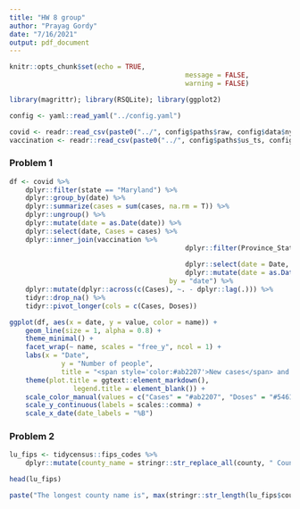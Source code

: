 ```yaml
---
title: "HW 8 group"
author: "Prayag Gordy"
date: "7/16/2021"
output: pdf_document
---
```


```r
knitr::opts_chunk$set(echo = TRUE,
											message = FALSE,
											warning = FALSE)
```

```r
library(magrittr); library(RSQLite); library(ggplot2)

config <- yaml::read_yaml("../config.yaml")

covid <- readr::read_csv(paste0("../", config$paths$raw, config$data$nyt_covid))
vaccination <- readr::read_csv(paste0("../", config$paths$us_ts, config$data$vax_data_ts))
```

### Problem 1

```r
df <- covid %>% 
	dplyr::filter(state == "Maryland") %>% 
	dplyr::group_by(date) %>% 
	dplyr::summarize(cases = sum(cases, na.rm = T)) %>% 
	dplyr::ungroup() %>% 
	dplyr::mutate(date = as.Date(date)) %>% 
	dplyr::select(date, Cases = cases) %>% 
	dplyr::inner_join(vaccination %>% 
											dplyr::filter(Province_State == "Maryland",
																		Vaccine_Type == "All") %>% 
											dplyr::select(date = Date, Doses = Doses_admin) %>% 
											dplyr::mutate(date = as.Date(date)),
										by = "date") %>% 
	dplyr::mutate(dplyr::across(c(Cases), ~. - dplyr::lag(.))) %>%
	tidyr::drop_na() %>% 
	tidyr::pivot_longer(cols = c(Cases, Doses))

ggplot(df, aes(x = date, y = value, color = name)) +
	geom_line(size = 1, alpha = 0.8) +
	theme_minimal() +
	facet_wrap(~ name, scales = "free_y", ncol = 1) +
	labs(x = "Date",
			 y = "Number of people",
			 title = "<span style='color:#ab2207'>New cases</span> and <span style='color:#5461b0'>cumulative vaccine doses</span> in Maryland") +
	theme(plot.title = ggtext::element_markdown(),
				legend.title = element_blank()) +
	scale_color_manual(values = c("Cases" = "#ab2207", "Doses" = "#5461b0")) + 
	scale_y_continuous(labels = scales::comma) +
	scale_x_date(date_labels = "%B")
```


### Problem 2

```r
lu_fips <- tidycensus::fips_codes %>% 
	dplyr::mutate(county_name = stringr::str_replace_all(county, " County", ""))

head(lu_fips)

paste("The longest county name is", max(stringr::str_length(lu_fips$county)), "characters, including the word 'County.' We will have to account for this when labeling counties in our graphs.")
```

